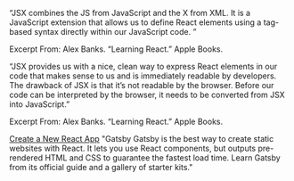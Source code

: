 “JSX combines the JS from JavaScript and the X from XML. It is a JavaScript extension that allows us to define React elements using a tag-based syntax directly within our JavaScript code. ”

Excerpt From: Alex  Banks. “Learning React.” Apple Books. 

“JSX provides us with a nice, clean way to express React elements in our code that makes sense to us and is immediately readable by developers. The drawback of JSX is that it’s not readable by the browser. Before our code can be interpreted by the browser, it needs to be converted from JSX into JavaScript.”

Excerpt From: Alex  Banks. “Learning React.” Apple Books. 

[Create a New React App](https://reactjs.org/docs/create-a-new-react-app.html)
"Gatsby
Gatsby is the best way to create static websites with React. It lets you use React components, but outputs pre-rendered HTML and CSS to guarantee the fastest load time.
Learn Gatsby from its official guide and a gallery of starter kits."